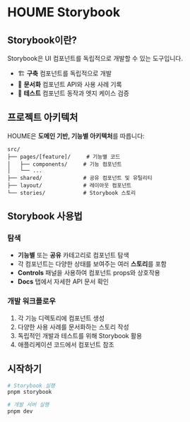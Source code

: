 
<Meta title="시작하기/소개" />

# HOUME Storybook

## Storybook이란?

Storybook은 UI 컴포넌트를 독립적으로 개발할 수 있는 도구입니다.

- 🏗️ **구축** 컴포넌트를 독립적으로 개발
- 📖 **문서화** 컴포넌트 API와 사용 사례 기록
- 🧪 **테스트** 컴포넌트 동작과 엣지 케이스 검증

## 프로젝트 아키텍처

HOUME은 **도메인 기반, 기능별 아키텍처**를 따릅니다:

```
src/
├── pages/[feature]/     # 기능별 코드
│   ├── components/     # 기능 컴포넌트
│   └── ...
├── shared/             # 공유 컴포넌트 및 유틸리티
├── layout/             # 레이아웃 컴포넌트
└── stories/            # Storybook 스토리
```

## Storybook 사용법

### 탐색
- **기능별** 또는 **공유** 카테고리로 컴포넌트 탐색
- 각 컴포넌트는 다양한 상태를 보여주는 여러 **스토리**를 포함
- **Controls** 패널을 사용하여 컴포넌트 props와 상호작용
- **Docs** 탭에서 자세한 API 문서 확인

### 개발 워크플로우
1. 각 기능 디렉토리에 컴포넌트 생성
2. 다양한 사용 사례를 문서화하는 스토리 작성
3. 독립적인 개발과 테스트를 위해 Storybook 활용
4. 애플리케이션 코드에서 컴포넌트 참조

## 시작하기

```bash
# Storybook 실행
pnpm storybook

# 개발 서버 실행
pnpm dev
```
